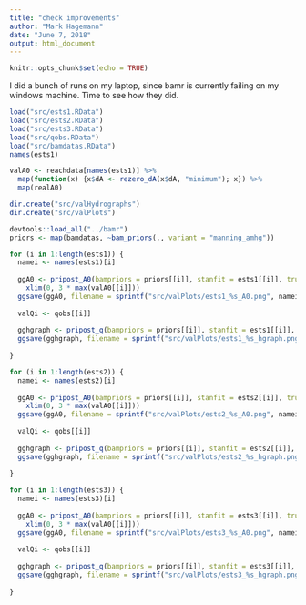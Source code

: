 ```yaml
---
title: "check improvements"
author: "Mark Hagemann"
date: "June 7, 2018"
output: html_document
---
```


```r
knitr::opts_chunk$set(echo = TRUE)
```

I did a bunch of runs on my laptop, since bamr is currently failing on my windows machine. Time to see how they did.

```r

load("src/ests1.RData")
load("src/ests2.RData")
load("src/ests3.RData")
load("src/qobs.RData")
load("src/bamdatas.RData")
names(ests1)

valA0 <- reachdata[names(ests1)] %>% 
  map(function(x) {x$dA <- rezero_dA(x$dA, "minimum"); x}) %>% 
  map(realA0)
```

```r
dir.create("src/valHydrographs")
dir.create("src/valPlots")

devtools::load_all("../bamr")
priors <- map(bamdatas, ~bam_priors(., variant = "manning_amhg"))
```

```r
for (i in 1:length(ests1)) {
  namei <- names(ests1)[i]
  
  ggA0 <- pripost_A0(bampriors = priors[[i]], stanfit = ests1[[i]], true_A0 = valA0[[i]]) +
    xlim(0, 3 * max(valA0[[i]]))
  ggsave(ggA0, filename = sprintf("src/valPlots/ests1_%s_A0.png", namei))
  
  valQi <- qobs[[i]]
  
  gghgraph <- pripost_q(bampriors = priors[[i]], stanfit = ests1[[i]], true_Q = valQi)
  ggsave(gghgraph, filename = sprintf("src/valPlots/ests1_%s_hgraph.png", namei))
  
}

for (i in 1:length(ests2)) {
  namei <- names(ests2)[i]
  
  ggA0 <- pripost_A0(bampriors = priors[[i]], stanfit = ests2[[i]], true_A0 = valA0[[i]]) +
    xlim(0, 3 * max(valA0[[i]]))
  ggsave(ggA0, filename = sprintf("src/valPlots/ests2_%s_A0.png", namei))
  
  valQi <- qobs[[i]]
  
  gghgraph <- pripost_q(bampriors = priors[[i]], stanfit = ests2[[i]], true_Q = valQi)
  ggsave(gghgraph, filename = sprintf("src/valPlots/ests2_%s_hgraph.png", namei))
  
}

for (i in 1:length(ests3)) {
  namei <- names(ests3)[i]
  
  ggA0 <- pripost_A0(bampriors = priors[[i]], stanfit = ests3[[i]], true_A0 = valA0[[i]]) +
    xlim(0, 3 * max(valA0[[i]]))
  ggsave(ggA0, filename = sprintf("src/valPlots/ests3_%s_A0.png", namei))
  
  valQi <- qobs[[i]]
  
  gghgraph <- pripost_q(bampriors = priors[[i]], stanfit = ests3[[i]], true_Q = valQi)
  ggsave(gghgraph, filename = sprintf("src/valPlots/ests3_%s_hgraph.png", namei))
  
}
```

